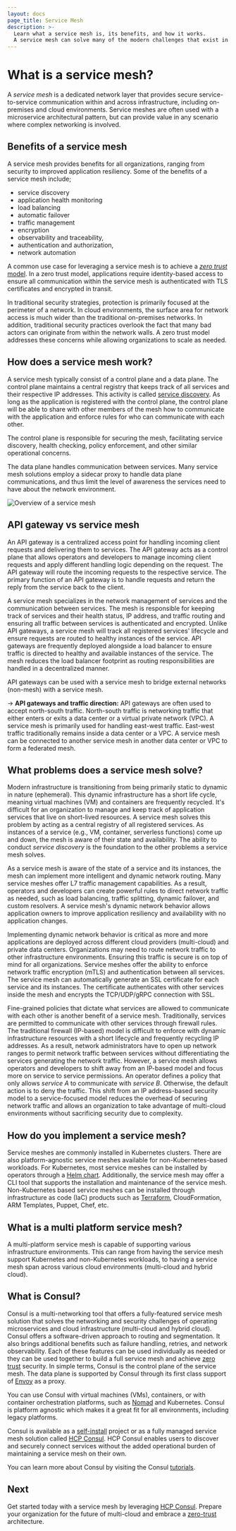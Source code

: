 ```yaml
---
layout: docs
page_title: Service Mesh
description: >-
  Learn what a service mesh is, its benefits, and how it works. 
  A service mesh can solve many of the modern challenges that exist in multi-platform and multi-cloud application architectures, ranging from security to application resiliency.
---
```


# What is a service mesh?

A _service mesh_ is a dedicated network layer that provides secure service-to-service communication within and across infrastructure, including on-premises and cloud environments.
Service meshes are often used with a microservice architectural pattern, but can provide value in any scenario where complex networking is involved.

## Benefits of a service mesh

A service mesh provides benefits for all organizations, ranging from security to improved application resiliency.
Some of the benefits of a service mesh include;

- service discovery
- application health monitoring
- load balancing
- automatic failover
- traffic management
- encryption
- observability and traceability,
- authentication and authorization,
- network automation

A common use case for leveraging a service mesh is to achieve a [_zero trust_ model](/use-cases/zero-trust-networking).
In a zero trust model, applications require identity-based access to ensure all communication within the service mesh is authenticated with TLS certificates and encrypted in transit.

In traditional security strategies, protection is primarily focused at the perimeter of a network.
In cloud environments, the surface area for network access is much wider than the traditional on-premises networks.
In addition, traditional security practices overlook the fact that many bad actors can originate from within the network walls.
A zero trust model addresses these concerns while allowing organizations to scale as needed.

## How does a service mesh work?

A service mesh typically consist of a control plane and a data plane. The control plane maintains a central registry that keeps track of all services and their respective IP addresses. This activity is called [service discovery](https://www.hashicorp.com/products/consul/service-discovery-and-health-checking).
As long as the application is registered with the control plane, the control plane will be able to share with other members of the mesh how to communicate with the application and enforce rules for who can communicate with each other.

The control plane is responsible for securing the mesh, facilitating service discovery, health checking, policy enforcement, and other similar operational concerns.

The data plane handles communication between services.
Many service mesh solutions employ a sidecar proxy to handle data plane communications, and thus limit the level of awareness the services need to have about the network environment.

![Overview of a service mesh](/img/what_is_service_mesh\_1.png)

## API gateway vs service mesh

An API gateway is a centralized access point for handling incoming client requests and delivering them to services.
The API gateway acts as a control plane that allows operators and developers to manage incoming client requests and apply different handling logic depending on the request.
The API gateway will route the incoming requests to the respective service. The primary function of an API gateway is to handle requests and return the reply from the service back to the client.

A service mesh specializes in the network management of services and the communication between services.
The mesh is responsible for keeping track of services and their health status, IP address, and traffic routing and ensuring all traffic between services is authenticated and encrypted.
Unlike API gateways, a service mesh will track all registered services' lifecycle and ensure requests are routed to healthy instances of the service.
API gateways are frequently deployed alongside a load balancer to ensure traffic is directed to healthy and available instances of the service.
The mesh reduces the load balancer footprint as routing responsibilities are handled in a decentralized manner.

API gateways can be used with a service mesh to bridge external networks (non-mesh) with a service mesh.

-> **API gateways and traffic direction:** API gateways are often used to accept north-south traffic. North-south traffic is networking traffic that either enters or exits a data center or a virtual private network (VPC).
A service mesh is primarily used for handling east-west traffic. East-west traffic traditionally remains inside a data center or a VPC.
A service mesh can be connected to another service mesh in another data center or VPC to form a federated mesh.

## What problems does a service mesh solve?

Modern infrastructure is transitioning from being primarily static to dynamic in nature (ephemeral).
This dynamic infrastructure has a short life cycle, meaning virtual machines (VM) and containers are frequently recycled.
It's difficult for an organization to manage and keep track of application services that live on short-lived resources. A service mesh solves this problem by acting as a central registry of all registered services.
As instances of a service (e.g., VM, container, serverless functions) come up and down, the mesh is aware of their state and availability. The ability to conduct _service discovery_ is the foundation to the other problems a service mesh solves.

As a service mesh is aware of the state of a service and its instances, the mesh can implement more intelligent and dynamic network routing.
Many service meshes offer L7 traffic management capabilities. As a result, operators and developers can create powerful rules to direct network traffic as needed, such as load balancing, traffic splitting, dynamic failover, and custom resolvers.
A service mesh's dynamic network behavior allows application owners to improve application resiliency and availability with no application changes.

Implementing dynamic network behavior is critical as more and more applications are deployed across different cloud providers (multi-cloud) and private data centers.
Organizations may need to route network traffic to other infrastructure environments. Ensuring this traffic is secure is on top of mind for all organizations.
Service meshes offer the ability to enforce network traffic encryption (mTLS) and authentication between all services. The service mesh can automatically generate an SSL certificate for each service and its instances.
The certificate authenticates with other services inside the mesh and encrypts the TCP/UDP/gRPC connection with SSL.

Fine-grained policies that dictate what services are allowed to communicate with each other is another benefit of a service mesh.
Traditionally, services are permitted to communicate with other services through firewall rules.
The traditional firewall (IP-based) model is difficult to enforce with dynamic infrastructure resources with a short lifecycle and frequently recycling IP addresses.
As a result, network administrators have to open up network ranges to permit network traffic between services without differentiating the services generating the network traffic. However, a service mesh allows operators and developers to shift away from an IP-based model and focus more on service to service permissions.
An operator defines a policy that only allows _service A_ to communicate with _service B_. Otherwise, the default action is to deny the traffic.
This shift from an IP address-based security model to a service-focused model reduces the overhead of securing network traffic and allows an organization to take advantage of multi-cloud environments without sacrificing security due to complexity.

## How do you implement a service mesh?

Service meshes are commonly installed in Kubernetes clusters. There are also platform-agnostic service meshes available for non-Kubernetes-based workloads.
For Kubernetes, most service meshes can be installed by operators through a [Helm chart](https://helm.sh/). Additionally, the service mesh may offer a CLI tool that supports the installation and maintenance of the service mesh.
Non-Kubernetes based service meshes can be installed through infrastructure as code (IaC) products such as [Terraform](https://www.terraform.io/), CloudFormation, ARM Templates, Puppet, Chef, etc.

## What is a multi platform service mesh?

A multi-platform service mesh is capable of supporting various infrastructure environments.
This can range from having the service mesh support Kubernetes and non-Kubernetes workloads, to having a service mesh span across various cloud environments (multi-cloud and hybrid cloud).

## What is Consul?

Consul is a multi-networking tool that offers a fully-featured service mesh solution that solves the networking and security challenges of operating microservices and cloud infrastructure (multi-cloud and hybrid cloud).
Consul offers a software-driven approach to routing and segmentation. It also brings additional benefits such as failure handling, retries, and network observability.
Each of these features can be used individually as needed or they can be used together to build a full service mesh and achieve [zero trust](https://www.hashicorp.com/solutions/zero-trust-security) security.
In simple terms, Consul is the control plane of the service mesh. The data plane is supported by Consul through its first class support of [Envoy](https://www.envoyproxy.io/) as a proxy.

You can use Consul with virtual machines (VMs), containers, or with container orchestration platforms, such as [Nomad](https://www.nomadproject.io/) and Kubernetes.
Consul is platform agnostic which makes it a great fit for all environments, including legacy platforms.

Consul is available as a [self-install](/downloads) project or as a fully managed service mesh solution called [HCP Consul](https://portal.cloud.hashicorp.com/sign-in?utm_source=consul_docs).
HCP Consul enables users to discover and securely connect services without the added operational burden of maintaining a service mesh on their own.

You can learn more about Consul by visiting the Consul [tutorials](https://learn.hashicorp.com/consul).

## Next

Get started today with a service mesh by leveraging [HCP Consul](https://portal.cloud.hashicorp.com/sign-in?utm_source=consul_docs).
Prepare your organization for the future of multi-cloud and embrace a [zero-trust](https://www.hashicorp.com/solutions/zero-trust-security) architecture.
